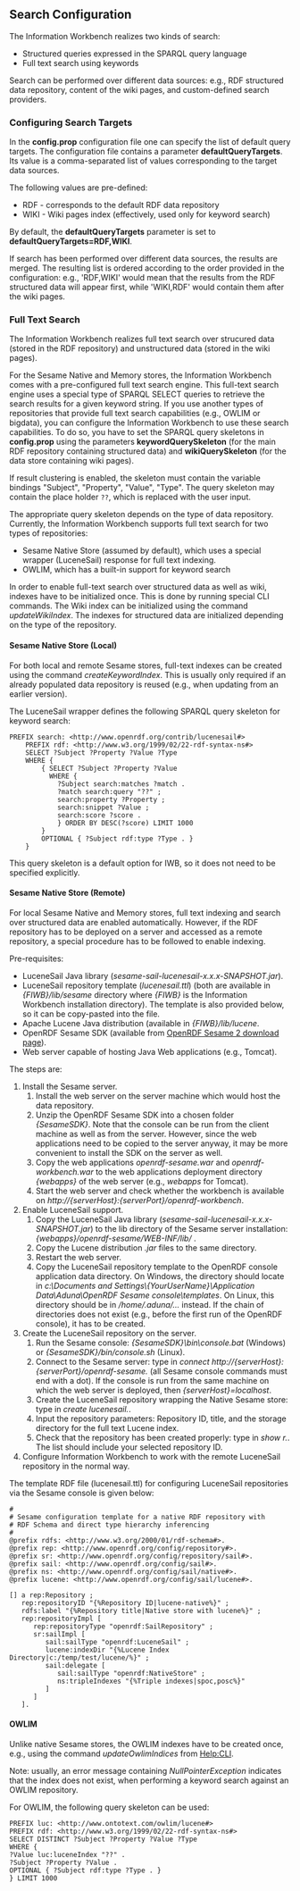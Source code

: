 == Search Configuration ==

The Information Workbench realizes two kinds of search:
* Structured queries expressed in the SPARQL query language
* Full text search using keywords 

Search can be performed over different data sources: e.g., RDF structured data repository, content of the wiki pages, and custom-defined search providers. 

=== Configuring Search Targets ===

In the '''config.prop''' configuration file one can specify the list of default query targets. The configuration file contains a parameter '''defaultQueryTargets'''. Its value is a comma-separated list of values corresponding to the target data sources.

The following values are pre-defined:
* RDF - corresponds to the default RDF data repository
* WIKI - Wiki pages index (effectively, used only for keyword search)

By default, the '''defaultQueryTargets''' parameter is set to '''defaultQueryTargets=RDF,WIKI'''.

If search has been performed over different data sources, the results are merged. The resulting list is ordered according to the order provided in the configuration: e.g., 'RDF,WIKI' would mean that the results from the RDF structured data will appear first, while 'WIKI,RDF' would contain them after the wiki pages. 

=== Full Text Search ===

The Information Workbench realizes full text search over strucured data (stored in the RDF repository) and unstructured data (stored in the wiki pages).

For the Sesame Native and Memory stores, the Information Workbench comes with a pre-configured full text search engine. This full-text search engine uses a special type of SPARQL SELECT queries to retrieve the search results for a given keyword string. If you use another types of repositories that provide full text search capabilities (e.g., OWLIM or bigdata), you can configure the Information Workbench to use these search capabilities. To do so, you have to set the SPARQL query skeletons in '''config.prop''' using the parameters '''keywordQuerySkeleton''' (for the main RDF repository containing structured data) and '''wikiQuerySkeleton''' (for the data store containing wiki pages).

If result clustering is enabled, the skeleton must contain the variable bindings "Subject", "Property", "Value", "Type".
The query skeleton may contain the place holder <code>??</code>, which is replaced with the user input.

The appropriate query skeleton depends on the type of data repository. Currently, the Information Workbench supports full text search for two types of repositories:
* Sesame Native Store (assumed by default), which uses a special wrapper (LuceneSail) response for full text indexing.
* OWLIM, which has a built-in support for keyword search
In order to enable full-text search over structured data as well as wiki, indexes have to be initialized once. This is done by running special CLI commands.
The Wiki index can be initialized using the command ''updateWikiIndex''. The indexes for structured data are initialized depending on the type of the repository.

==== Sesame Native Store (Local) ====

For both local and remote Sesame stores, full-text indexes can be created using the command ''createKeywordIndex''. This is usually only required if an already populated data repository is reused (e.g., when updating from an earlier version).

The LuceneSail wrapper defines the following SPARQL query skeleton for keyword search:

<source>
PREFIX search: <http://www.openrdf.org/contrib/lucenesail#>
	PREFIX rdf: <http://www.w3.org/1999/02/22-rdf-syntax-ns#>
	SELECT ?Subject ?Property ?Value ?Type
	WHERE {
		{ SELECT ?Subject ?Property ?Value 
		  WHERE { 
			?Subject search:matches ?match . 
			?match search:query "??" ;
			search:property ?Property ; 
			search:snippet ?Value ;
			search:score ?score .
			} ORDER BY DESC(?score) LIMIT 1000
		}
		OPTIONAL { ?Subject rdf:type ?Type . }
	}
</source>

This query skeleton is a default option for IWB, so it does not need to be specified explicitly.

==== Sesame Native Store (Remote) ====

For local Sesame Native and Memory stores, full text indexing and search over structured data are enabled automatically. However, if the RDF repository has to be deployed on a server and accessed as a remote repository,
a special procedure has to be followed to enable indexing.

Pre-requisites:
* LuceneSail Java library (''sesame-sail-lucenesail-x.x.x-SNAPSHOT.jar'').
* LuceneSail repository template (''lucenesail.ttl'') (both are available in ''{FIWB}/lib/sesame'' directory where ''{FIWB}'' is the Information Workbench installation directory). The template is also provided below, so it can be copy-pasted into the file.
* Apache Lucene Java distribution (available in ''{FIWB}/lib/lucene''.
* OpenRDF Sesame SDK (available from [http://www.openrdf.org/download_sesame2.jsp OpenRDF Sesame 2 download page]).
* Web server capable of hosting Java Web applications (e.g., Tomcat).

The steps are:
# Install the Sesame server.
## Install the web server on the server machine which would host the data repository.
## Unzip the OpenRDF Sesame SDK into a chosen folder ''{SesameSDK}''. Note that the console can be run from the client machine as well as from the server. However, since the web applications need to be copied to the server anyway, it may be more convenient to install the SDK on the server as well.
## Copy the web applications ''openrdf-sesame.war'' and ''openrdf-workbench.war'' to the web applications deployment directory ''{webapps}'' of the web server (e.g., ''webapps'' for Tomcat).
## Start the web server and check whether the workbench is available on ''<nowiki>http://</nowiki>{serverHost}:{serverPort}/openrdf-workbench''.
# Enable LuceneSail support.
## Copy the LuceneSail Java library (''sesame-sail-lucenesail-x.x.x-SNAPSHOT.jar'') to the lib directory of the Sesame server installation: ''{webapps}/openrdf-sesame/WEB-INF/lib/'' .
## Copy the Lucene distribution ''.jar'' files to the same directory.
## Restart the web server.
## Copy the LuceneSail repository template to the OpenRDF console application data directory. On Windows, the directory should locate in ''c:\Documents and Settings\{YourUserName}\Application Data\Aduna\OpenRDF Sesame console\templates''. On Linux, this directory should be in ''/home/.aduna/...'' instead. If the chain of directories does not exist (e.g., before the first run of the OpenRDF console), it has to be created.
# Create the LuceneSail repository on the server.
## Run the Sesame console: ''{SesameSDK}\bin\console.bat'' (Windows) or ''{SesameSDK}/bin/console.sh'' (Linux).
## Connect to the Sesame server: type in ''connect <nowiki>http://</nowiki>{serverHost}:{serverPort}/openrdf-sesame.'' (all Sesame console commands must end with a dot). If the console is run from the same machine on which the web server is deployed, then ''{serverHost}=localhost''.
## Create the LuceneSail repository wrapping the Native Sesame store: type in ''create lucenesail.''.
## Input the repository parameters: Repository ID, title, and the storage directory for the full text Lucene index.
## Check that the repository has been created properly: type in ''show r.''. The list should include your selected repository ID.
# Configure Information Workbench to work with the remote LuceneSail repository in the normal way. 

The template RDF file (lucenesail.ttl) for configuring LuceneSail repositories via the Sesame console is given below:
<source>
#
# Sesame configuration template for a native RDF repository with
# RDF Schema and direct type hierarchy inferencing
#
@prefix rdfs: <http://www.w3.org/2000/01/rdf-schema#>.
@prefix rep: <http://www.openrdf.org/config/repository#>.
@prefix sr: <http://www.openrdf.org/config/repository/sail#>.
@prefix sail: <http://www.openrdf.org/config/sail#>.
@prefix ns: <http://www.openrdf.org/config/sail/native#>.
@prefix lucene: <http://www.openrdf.org/config/sail/lucene#>.

[] a rep:Repository ;
   rep:repositoryID "{%Repository ID|lucene-native%}" ;
   rdfs:label "{%Repository title|Native store with lucene%}" ;
   rep:repositoryImpl [
      rep:repositoryType "openrdf:SailRepository" ;
      sr:sailImpl [
		 sail:sailType "openrdf:LuceneSail" ;
		 lucene:indexDir "{%Lucene Index Directory|c:/temp/test/lucene/%}" ;
		 sail:delegate [
			sail:sailType "openrdf:NativeStore" ;
			ns:tripleIndexes "{%Triple indexes|spoc,posc%}"
		 ]
	  ]
   ].
</source>

==== OWLIM ====

Unlike native Sesame stores, the OWLIM indexes have to be created once, e.g., using the command ''updateOwlimIndices'' from [[Help:CLI]].

Note: usually, an error message containing ''NullPointerException'' indicates that the index does not exist, when performing a keyword search against an OWLIM repository.  

For OWLIM, the following query skeleton can be used:

<source>
PREFIX luc: <http://www.ontotext.com/owlim/lucene#> 
PREFIX rdf: <http://www.w3.org/1999/02/22-rdf-syntax-ns#> 
SELECT DISTINCT ?Subject ?Property ?Value ?Type 
WHERE { 
?Value luc:luceneIndex "??" . 
?Subject ?Property ?Value . 
OPTIONAL { ?Subject rdf:type ?Type . } 
} LIMIT 1000
</source>




